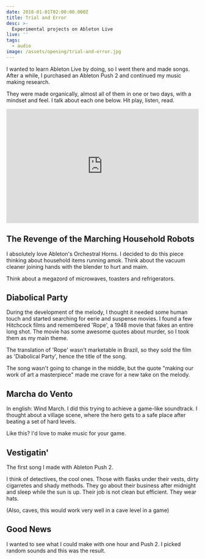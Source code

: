 ```yaml
---
date: 2018-01-01T02:00:00.000Z
title: Trial and Error
desc: >-
  Experimental projects on Ableton Live
live: ''
tags:
  - audio
image: /assets/opening/trial-and-error.jpg
---
```


I wanted to learn Ableton Live by doing, so I went there and made songs. After a while, I purchased an Ableton Push 2 and continued my music making research.

They were made organically, almost all of them in one or two days, with a mindset and feel. I talk about each one below. Hit play, listen, read.

<iframe
  width="100%"
  height="300"
  scrolling="no"
  frameborder="no"
  allow="autoplay"
  src="https://w.soundcloud.com/player/?url=https%3A//api.soundcloud.com/playlists/533934342&color=%23000000&auto_play=false&hide_related=false&show_comments=true&show_user=true&show_reposts=false&show_teaser=true&visual=true"
></iframe>

## The Revenge of the Marching Household Robots

I absolutely love Ableton's Orchestral Horns. I decided to do this piece thinking about household items running amok. Think about the vacuum cleaner joining hands with the blender to hurt and maim.

Think about a megazord of microwaves, toasters and refrigerators.

## Diabolical Party

During the development of the melody, I thought it needed some human touch and started searching for eerie and suspense movies. I found a few Hitchcock films and remembered 'Rope', a 1948 movie that fakes an entire long shot. The movie has some awesome quotes about murder, so I took them as my main theme.

The translation of 'Rope' wasn't marketable in Brazil, so they sold the film as 'Diabolical Party', hence the title of the song.

The song wasn't going to change in the middle, but the quote "making our work of art a masterpiece" made me crave for a new take on the melody.

## Marcha do Vento

In english: Wind March. I did this trying to achieve a game-like soundtrack. I thought about a village scene, where the hero gets to a safe place after beating a set of hard levels.

Like this? I'd love to make music for your game.

## Vestigatin'

The first song I made with Ableton Push 2.

I think of detectives, the cool ones. Those with flasks under their vests, dirty cigarretes and shady methods. They go about their business after midnight and sleep while the sun is up. Their job is not clean but efficient. They wear hats.

(Also, caves, this would work very well in a cave level in a game)

## Good News

I wanted to see what I could make with one hour and Push 2. I picked random sounds and this was the result.
